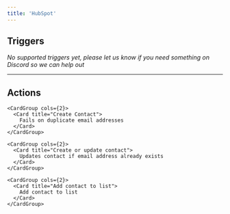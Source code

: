 ```yaml
---
title: 'HubSpot'
---
```


## Triggers

*No supported triggers yet, please let us know if you need something on Discord so we can help out* 


---

## Actions


    <CardGroup cols={2}>
      <Card title="Create Contact">
        Fails on duplicate email addresses
      </Card>
    </CardGroup>
  
    <CardGroup cols={2}>
      <Card title="Create or update contact">
        Updates contact if email address already exists
      </Card>
    </CardGroup>
  
    <CardGroup cols={2}>
      <Card title="Add contact to list">
        Add contact to list
      </Card>
    </CardGroup>
  
